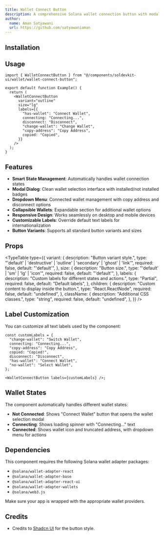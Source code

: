 ```yaml
---
title: Wallet Connect Button
description: A comprehensive Solana wallet connection button with modal dialog, dropdown menu, and wallet management features.
author:
  name: Aman Satyawani
  url: https://github.com/satyawaniaman
---
```


<ComponentPreview name="wallet-connect-button-demo" />

## Installation

<ComponentInstallation name="wallet-connect-button" />

## Usage

```tsx
import { WalletConnectButton } from "@/components/soldevkit-ui/wallet/wallet-connect-button";

export default function Example() {
  return (
    <WalletConnectButton
      variant="outline"
      size="lg"
      labels={{
        "has-wallet": "Connect Wallet",
        connecting: "Connecting...",
        disconnect: "Disconnect",
        "change-wallet": "Change Wallet",
        "copy-address": "Copy Address",
        copied: "Copied",
      }}
    />
  );
}
```

## Features

- **Smart State Management**: Automatically handles wallet connection states
- **Modal Dialog**: Clean wallet selection interface with installed/not installed badges
- **Dropdown Menu**: Connected wallet management with copy address and disconnect options
- **Collapsible Wallets**: Expandable section for additional wallet options
- **Responsive Design**: Works seamlessly on desktop and mobile devices
- **Customizable Labels**: Override default text labels for internationalization
- **Button Variants**: Supports all standard button variants and sizes

## Props

<TypeTable
  type={{
    variant: {
      description: "Button variant style.",
      type: "'default' | 'destructive' | 'outline' | 'secondary' | 'ghost' | 'link'",
      required: false,
      default: "'default'",
    },
    size: {
      description: "Button size.",
      type: "'default' | 'sm' | 'lg' | 'icon'",
      required: false,
      default: "'default'",
    },
    labels: {
      description: "Custom labels for different states and actions.",
      type: "Partial<typeof LABELS>",
      required: false,
      default: "Default labels",
    },
    children: {
      description: "Custom content to display inside the button.",
      type: "React.ReactNode",
      required: false,
      default: "undefined",
    },
    className: {
      description: "Additional CSS classes.",
      type: "string",
      required: false,
      default: "undefined",
    },
  }}
/>

## Label Customization

You can customize all text labels used by the component:

```tsx
const customLabels = {
  "change-wallet": "Switch Wallet",
  connecting: "Connecting...",
  "copy-address": "Copy Address",
  copied: "Copied!",
  disconnect: "Disconnect",
  "has-wallet": "Connect Wallet",
  "no-wallet": "Select Wallet",
};

<WalletConnectButton labels={customLabels} />;
```

## Wallet States

The component automatically handles different wallet states:

- **Not Connected**: Shows "Connect Wallet" button that opens the wallet selection modal
- **Connecting**: Shows loading spinner with "Connecting..." text
- **Connected**: Shows wallet icon and truncated address, with dropdown menu for actions

## Dependencies

This component requires the following Solana wallet adapter packages:

- `@solana/wallet-adapter-react`
- `@solana/wallet-adapter-base`
- `@solana/wallet-adapter-react-ui`
- `@solana/wallet-adapter-wallets`
- `@solana/web3.js`

Make sure your app is wrapped with the appropriate wallet providers.

## Credits

- Credits to [Shadcn UI](https://ui.shadcn.com/docs/components/button) for the button style.
